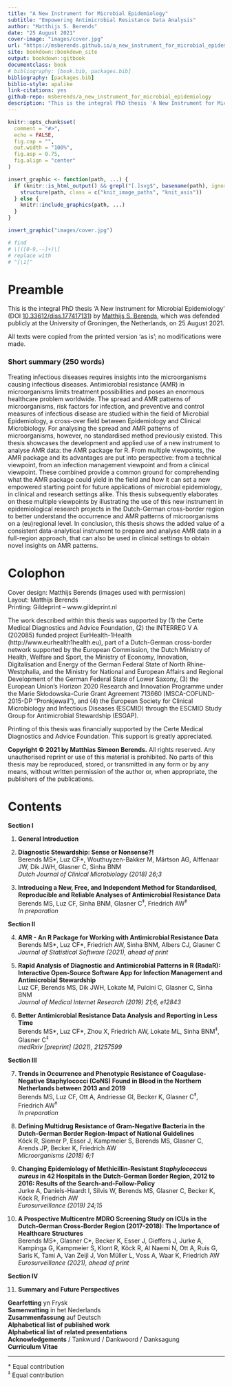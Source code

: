 ```yaml
--- 
title: "A New Instrument for Microbial Epidemiology"
subtitle: "Empowering Antimicrobial Resistance Data Analysis"
author: "Matthijs S. Berends"
date: "25 August 2021"
cover-image: "images/cover.jpg"
url: "https://msberends.github.io/a_new_instrument_for_microbial_epidemiology"
site: bookdown::bookdown_site
output: bookdown::gitbook
documentclass: book
# bibliography: [book.bib, packages.bib]
bibliography: [packages.bib]
biblio-style: apalike
link-citations: yes
github-repo: msberends/a_new_instrument_for_microbial_epidemiology
description: "This is the integral PhD thesis 'A New Instrument for Microbial Epidemiology' (DOI 10.33612/diss.177417131) by Matthijs S. Berends, which was defended publicly at the University of Groningen, the Netherlands, on 25 August 2021."
---
```


```r
knitr::opts_chunk$set(
  comment = "#>",
  echo = FALSE,
  fig.cap = "",
  out.width = "100%",
  fig.asp = 0.75,
  fig.align = "center"
)

insert_graphic <- function(path, ...) {
  if (knitr::is_html_output() && grepl("[.]svg$", basename(path), ignore.case = TRUE)) {
    structure(path, class = c("knit_image_paths", "knit_asis"))
  } else {
    knitr::include_graphics(path, ...)
  }
}

insert_graphic("images/cover.jpg")

# find 
# \[([0-9,-–]+)\]
# replace with
# ^[\1]^


```

# Preamble {-}

This is the integral PhD thesis 'A New Instrument for Microbial Epidemiology' (DOI [10.33612/diss.177417131](https://doi.org/10.33612/diss.177417131)) by [Matthijs S. Berends](https://www.rug.nl/staff/m.s.berends), which was defended publicly at the University of Groningen, the Netherlands, on 25 August 2021.

All texts were copied from the printed version 'as is'; no modifications were made.

### Short summary (250 words) {-}

Treating infectious diseases requires insights into the microorganisms causing infectious diseases. Antimicrobial resistance (AMR) in microorganisms limits treatment possibilities and poses an enormous healthcare problem worldwide. The spread and AMR patterns of microorganisms, risk factors for infection, and preventive and control measures of infectious disease are studied within the field of Microbial Epidemiology, a cross-over field between Epidemiology and Clinical Microbiology. For analysing the spread and AMR patterns of microorganisms, however, no standardised method previously existed. This thesis showcases the development and applied use of a new instrument to analyse AMR data: the AMR package for R. From multiple viewpoints, the AMR package and its advantages are put into perspective: from a technical viewpoint, from an infection management viewpoint and from a clinical viewpoint. These combined provide a common ground for comprehending what the AMR package could yield in the field and how it can set a new empowered starting point for future applications of microbial epidemiology, in clinical and research settings alike. This thesis subsequently elaborates on these multiple viewpoints by illustrating the use of this new instrument in epidemiological research projects in the Dutch-German cross-border region to better understand the occurrence and AMR patterns of microorganisms on a (eu)regional level. In conclusion, this thesis shows the added value of a consistent data-analytical instrument to prepare and analyse AMR data in a full-region approach, that can also be used in clinical settings to obtain novel insights on AMR patterns.

# Colophon {-}

Cover design: Matthijs Berends (images used with permission)  
Layout: Matthijs Berends  
Printing: Gildeprint – www.gildeprint.nl

The work described within this thesis was supported by (1) the Certe Medical Diagnostics and Advice Foundation, (2) the INTERREG V A (202085) funded project EurHealth-1Health (http://www.eurhealth1health.eu), part of a Dutch-German cross-border network supported by the European Commission, the Dutch Ministry of Health, Welfare and Sport, the Ministry of Economy, Innovation, Digitalisation and Energy of the German Federal State of North Rhine-Westphalia, and the Ministry for National and European Affairs and Regional Development of the German Federal State of Lower Saxony, (3) the European Union’s Horizon 2020 Research and Innovation Programme under the Marie Skłodowska-Curie Grant Agreement 713660 (MSCA-COFUND-2015-DP “Pronkjewail”), and (4) the European Society for Clinical Microbiology and Infectious Diseases (ESCMID) through the ESCMID Study Group for Antimicrobial Stewardship (ESGAP).

Printing of this thesis was financially supported by the Certe Medical Diagnostics and Advice Foundation. This support is greatly appreciated.

**Copyright © 2021 by Matthias Simeon Berends.** All rights reserved. Any unauthorised reprint or use of this material is prohibited. No parts of this thesis may be reproduced, stored, or transmitted in any form or by any means, without written permission of the author or, when appropriate, the publishers of the publications.

# Contents {-}

**Section I**

1. **General Introduction**

2. **Diagnostic Stewardship: Sense or Nonsense?!**  
  Berends MS\*, Luz CF\*, Wouthuyzen-Bakker M, Märtson AG, Alffenaar JW, Dik JWH, Glasner C, Sinha BNM  
  *Dutch Journal of Clinical Microbiology (2018) 26;3*

3. **Introducing a New, Free, and Independent Method for Standardised, Reproducible and Reliable Analyses of Antimicrobial Resistance Data**  
  Berends MS, Luz CF, Sinha BNM, Glasner C^‡^, Friedrich AW^‡^  
  *In preparation*

**Section II**

4. **AMR - An R Package for Working with Antimicrobial Resistance Data**  
  Berends MS\*, Luz CF\*, Friedrich AW, Sinha BNM, Albers CJ, Glasner C  
  *Journal of Statistical Software (2021), ahead of print*

5. **Rapid Analysis of Diagnostic and Antimicrobial Patterns in R (RadaR): Interactive Open-Source Software App for Infection Management and Antimicrobial Stewardship**  
  Luz CF, Berends MS, Dik JWH, Lokate M, Pulcini C, Glasner C, Sinha BNM  
  *Journal of Medical Internet Research (2019) 21;6, e12843*

6. **Better Antimicrobial Resistance Data Analysis and Reporting in Less Time**  
  Berends MS\*, Luz CF\*, Zhou X, Friedrich AW, Lokate ML, Sinha BNM^‡^, Glasner C^‡^  
  *medRxiv [preprint] (2021), 21257599*

**Section III**

7. **Trends in Occurrence and Phenotypic Resistance of Coagulase-Negative Staphylococci (CoNS) Found in Blood in the Northern Netherlands between 2013 and 2019**  
  Berends MS, Luz CF, Ott A, Andriesse GI, Becker K, Glasner C^‡^, Friedrich AW^‡^  
  *In preparation*

8. **Defining Multidrug Resistance of Gram-Negative Bacteria in the Dutch-German Border Region-Impact of National Guidelines**  
  Köck R, Siemer P, Esser J, Kampmeier S, Berends MS, Glasner C, Arends JP, Becker K, Friedrich AW  
  *Microorganisms (2018) 6;1*

9. **Changing Epidemiology of Methicillin-Resistant *Staphylococcus aureus* in	42 Hospitals in the Dutch-German Border Region, 2012 to 2016: Results of the Search-and-Follow-Policy**  
  Jurke A, Daniels-Haardt I, Silvis W, Berends MS, Glasner C, Becker K, Köck R, Friedrich AW  
  *Eurosurveillance (2019) 24;15*

10. **A Prospective Multicentre MDRO Screening Study on ICUs in the Dutch-German Cross-Border Region (2017-2018): The Importance of Healthcare Structures**  
  Berends MS\*, Glasner C\*, Becker K, Esser J, Gieffers J, Jurke A, Kampinga G, Kampmeier S, Klont R, Köck R, Al Naemi N, Ott A, Ruis G, Saris K, Tami A, Van Zeijl J, Von Müller L, Voss A, Waar K, Friedrich AW  
  *Eurosurveillance (2021), ahead of print*

**Section IV**

11. **Summary and Future Perspectives**

**Gearfetting** yn Frysk  
**Samenvatting** in het Nederlands  
**Zusammenfassung** auf Deutsch  
**Alphabetical list of published work**  
**Alphabetical list of related presentations**  
**Acknowledgements** / Tankwurd / Dankwoord / Danksagung  
**Curriculum Vitae**

----

\*	Equal contribution  
^‡^	Equal contribution
